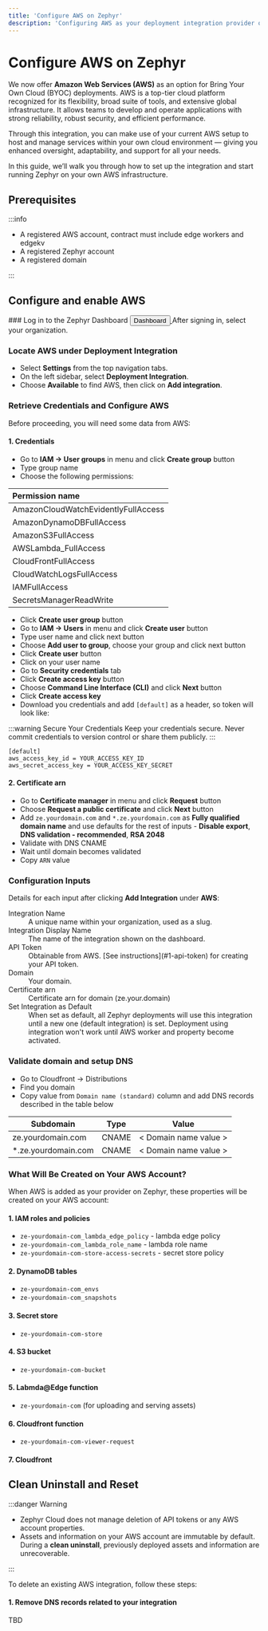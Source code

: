 ```yaml
---
title: 'Configure AWS on Zephyr'
description: 'Configuring AWS as your deployment integration provider on Zephyr'
---
```



# Configure AWS on Zephyr

We now offer **Amazon Web Services (AWS)** as an option for Bring Your Own Cloud (BYOC) deployments. AWS is a top-tier cloud platform recognized for its flexibility, broad suite of tools, and extensive global infrastructure. It allows teams to develop and operate applications with strong reliability, robust security, and efficient performance.

Through this integration, you can make use of your current AWS setup to host and manage services within your own cloud environment — giving you enhanced oversight, adaptability, and support for all your needs.

In this guide, we’ll walk you through how to set up the integration and start running Zephyr on your own AWS infrastructure.

## Prerequisites

:::info

- A registered AWS account, contract must include edge workers and edgekv
- A registered Zephyr account
- A registered domain

:::

## Configure and enable AWS

<Steps>
### Log in to the Zephyr Dashboard
<a href="https://app.zephyr-cloud.io">
<Button variant="outline" className="hover:bg-zinc-100 hover:text-black">Dashboard</Button>
</a>
After signing in, select your organization.
<br/>

### Locate AWS under Deployment Integration

- Select **Settings** from the top navigation tabs.
- On the left sidebar, select **Deployment Integration**.
- Choose **Available** to find AWS, then click on **Add integration**.

### Retrieve Credentials and Configure AWS

Before proceeding, you will need some data from AWS:

#### 1. Credentials

- Go to **IAM -> User groups** in menu and click **Create group** button
- Type group name
- Choose the following permissions:

| Permission name                     |
| :---------------------------------- |
| AmazonCloudWatchEvidentlyFullAccess |
| AmazonDynamoDBFullAccess            |
| AmazonS3FullAccess                  |
| AWSLambda_FullAccess                |
| CloudFrontFullAccess                |
| CloudWatchLogsFullAccess            |
| IAMFullAccess                       |
| SecretsManagerReadWrite             |

- Click **Create user group** button
- Go to **IAM -> Users** in menu and click **Create user** button
- Type user name and click next button
- Choose **Add user to group**, choose your group and click next button
- Click **Create user** button
- Click on your user name
- Go to **Security credentials** tab
- Click **Create access key** button
- Choose **Command Line Interface (CLI)** and click **Next** button
- Click **Create access key**
- Download you credentials and add `[default]` as a header, so token will look like:

:::warning Secure Your Credentials
Keep your credentials secure. Never commit credentials to version control or share them publicly.
:::

```
[default]
aws_access_key_id = YOUR_ACCESS_KEY_ID
aws_secret_access_key = YOUR_ACCESS_KEY_SECRET
```

#### 2. Certificate arn

- Go to **Certificate manager** in menu and click **Request** button
- Choose **Request a public certificate** and click **Next** button
- Add `ze.yourdomain.com` and `*.ze.yourdomain.com` as **Fully qualified domain name** and use defaults for the rest of inputs - **Disable export**, **DNS validation - recommended**, **RSA 2048**
- Validate with DNS CNAME
- Wait until domain becomes validated
- Copy `ARN` value

### Configuration Inputs

Details for each input after clicking **Add Integration** under **AWS**:

<dt>Integration Name</dt>
<dd>
  A unique name within your organization, used as a slug.
</dd>

<dt>Integration Display Name</dt>
<dd>
  The name of the integration shown on the dashboard.
</dd>

<dt>API Token</dt>
<dd>
  Obtainable from AWS. [See instructions](#1-api-token) for creating your API token.
</dd>

<dt>Domain</dt>
<dd>
  Your domain.
</dd>

<dt>Certificate arn</dt>
<dd>
  Certificate arn for domain (ze.your.domain)
</dd>

<dt>Set Integration as Default</dt>
<dd>
  When set as default, all Zephyr deployments will use this integration until a
  new one (default integration) is set. Deployment using integration won't work until AWS worker and property become activated.
</dd>

### Validate domain and setup DNS

- Go to Cloudfront -> Distributions
- Find you domain
- Copy value from `Domain name (standard)` column and add DNS records described in the table below

| Subdomain                         | Type  | Value                                      |
|-----------------------------------|-------|--------------------------------------------|
| ze.yourdomain.com                 | CNAME | < Domain name value >                      |
| *.ze.yourdomain.com               | CNAME | < Domain name value >                      |

</Steps>

### What Will Be Created on Your AWS Account?

When AWS is added as your provider on Zephyr, these properties will be created on your AWS account:

#### 1. IAM roles and policies

- `ze-yourdomain-com_lambda_edge_policy` - lambda edge policy
- `ze-yourdomain-com_lambda_role_name` - lambda role name
- `ze-yourdomain-com-store-access-secrets` - secret store policy

#### 2. DynamoDB tables

- `ze-yourdomain-com_envs`
- `ze-yourdomain-com_snapshots`

#### 3. Secret store

- `ze-yourdomain-com-store`

#### 4. S3 bucket

- `ze-yourdomain-com-bucket`

#### 5. Labmda@Edge function

- `ze-yourdomain-com` (for uploading and serving assets)

#### 6. Cloudfront function

- `ze-yourdomain-com-viewer-request`

#### 7. Cloudfront

## Clean Uninstall and Reset

:::danger Warning

- Zephyr Cloud does not manage deletion of API tokens or any AWS account properties.
- Assets and information on your AWS account are immutable by default. During a **clean uninstall**, previously deployed assets and information are unrecoverable.

:::

To delete an existing AWS integration, follow these steps:

#### 1. Remove DNS records related to your integration

TBD